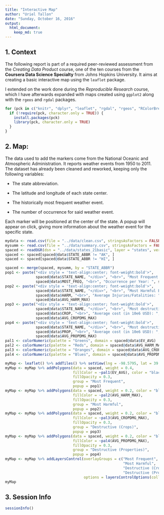 ```yaml
---
title: "Interactive Map"
author: "Uriel Tallon"
date: "Sunday, October 16, 2016"
output: 
  html_document:
    keep_md: true
---
```


## 1. Context

The following report is part of a required peer-reviewed assessment from the _Creating Data Product_ course, one of the ten courses from the __Coursera Data Science Specialty__ from Johns Hopkins University. It aims at creating a basic interactive map using the `leaflet` package.

I extended on the work done during the _Reproducible Research_ course, which I have afterwards expanded with maps created using `ggplot2` along with the `rgeos` and `rgdal` packages.

```r
for (pck in c("knitr", "dplyr", "leaflet", "rgdal", "rgeos", "RColorBrewer")) {
  if (!require(pck, character.only = TRUE)) {
    install.packages(pck)
    library(pck, character.only = TRUE)
  }
}
```

## 2. Map:

The data used to add the markers come from the National Oceanic and Atmospheric Administration. It reports weather events from 1950 to 2011. The dataset has already been cleaned and reworked, keeping only the following variables:

* The state abbreviation.

* The latitude and longitude of each state center.

* The historically most frequent weather event.

* The number of occurrence for said weather event.

Each marker will be positioned at the center of the state. A popup will appear on click, giving more information about the weather event for the specific state.

```r
mydata <- read.csv(file = "../data/clean.csv", stringsAsFactors = FALSE)
mysumm <- read.csv(file = "../data/summary.csv", stringsAsFactors = FALSE)
spaced <- readOGR(dsn = "../data/states_21basic", layer = "states", verbose = FALSE)
spaced <- spaced[spaced@data$STATE_ABBR != "AK", ]
spaced <- spaced[spaced@data$STATE_ABBR != "HI", ]
```

```r
spaced <- merge(spaced, mysumm, by = "STATE_ABBR")
pop1 <- paste("<div style = 'text-align:center; font-weight:bold'>",
              spaced@data$STATE_NAME, "</div>", "<br>", "Most Frequent Event: ",
              spaced@data$MOST_FREQ, "<br>", "Occurrence per Year: ", spaced@data$EV_AVG)
pop2 <- paste("<div style = 'text-align:center; font-weight:bold'>",
              spaced@data$STATE_NAME, "</div>", "<br>", "Most Harmful Event: ",
              spaced@data$HARM, "<br>", "Average Injuries/Fatalities: ",
              spaced@data$AVG_HARM_MAX)
pop3 <- paste("<div style = 'text-align:center; font-weight:bold'>",
              spaced@data$STATE_NAME, "</div>", "<br>", "Most destructive (crops): ",
              spaced@data$CROP, "<br>", "Average cost (in 10e6 USD): ",
              spaced@data$AVG_CROPDMG_MAX)
pop4 <- paste("<div style = 'text-align:center; font-weight:bold'>",
              spaced@data$STATE_NAME, "</div>", "<br>", "Most destructive (properties): ",
              spaced@data$PROP, "<br>", "Average cost (in 10e6 USD): ",
              spaced@data$AVG_PROPDMG_MAX)
pal1 <- colorNumeric(palette = "Greens", domain = spaced@data$EV_AVG)
pal2 <- colorNumeric(palette = "Reds", domain = spaced@data$AVG_HARM_MAX)
pal3 <- colorNumeric(palette = "Oranges", domain = spaced@data$AVG_CROPDMG_MAX)
pal4 <- colorNumeric(palette = "Blues", domain = spaced@data$AVG_PROPDMG_MAX)
```

```r
myMap <- leaflet() %>% addTiles() %>% setView(lng = -98.5795, lat = 39.8282, zoom = 4)
myMap <- myMap %>% addPolygons(data = spaced, weight = 0.4, 
                               fillColor = ~pal1(EV_AVG), color = "black",
                               fillOpacity = 0.3,
                               group = "Most Frequent",
                               popup = pop1)
myMap <- myMap %>% addPolygons(data = spaced, weight = 0.2, color = "black",
                               fillColor = ~pal2(AVG_HARM_MAX),
                               fillOpacity = 0.3,
                               group = "Most Harmful",
                               popup = pop2)
myMap <- myMap %>% addPolygons(data = spaced, weight = 0.2, color = "black",
                               fillColor = ~pal3(AVG_CROPDMG_MAX),
                               fillOpacity = 0.3,
                               group = "Destructive (Crops)",
                               popup = pop3)
myMap <- myMap %>% addPolygons(data = spaced, weight = 0.2, color = "black",
                               fillColor = ~pal4(AVG_PROPDMG_MAX),
                               fillOpacity = 0.3,
                               group = "Destructive (Properties)",
                               popup = pop4)
myMap <- myMap %>% addLayersControl(overlayGroups = c("Most Frequent",
                                                      "Most Harmful",
                                                      "Destructive (Crops)",
                                                      "Destructive (Properties)"),
                                    options = layersControlOptions(collapsed = FALSE))
myMap
```

## 3. Session Info

```r
sessionInfo()
```